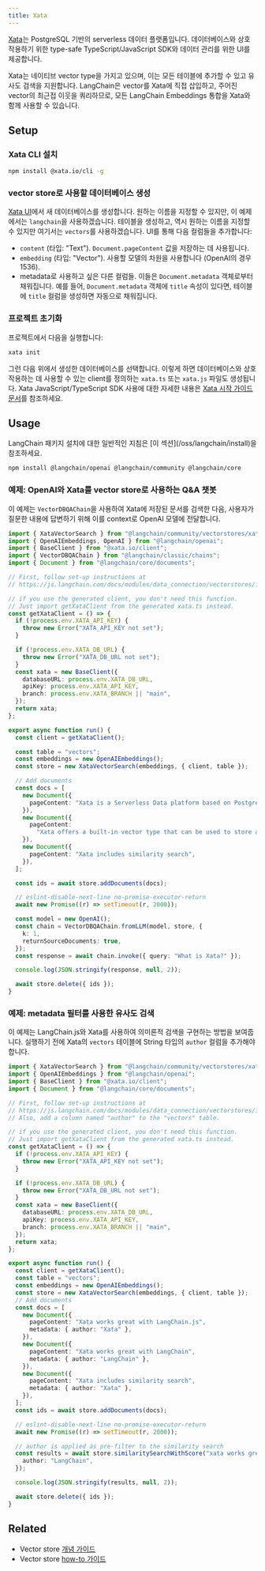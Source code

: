 ```yaml
---
title: Xata
---
```


[Xata](https://xata.io)는 PostgreSQL 기반의 serverless 데이터 플랫폼입니다. 데이터베이스와 상호작용하기 위한 type-safe TypeScript/JavaScript SDK와 데이터 관리를 위한 UI를 제공합니다.

Xata는 네이티브 vector type을 가지고 있으며, 이는 모든 테이블에 추가할 수 있고 유사도 검색을 지원합니다. LangChain은 vector를 Xata에 직접 삽입하고, 주어진 vector의 최근접 이웃을 쿼리하므로, 모든 LangChain Embeddings 통합을 Xata와 함께 사용할 수 있습니다.

## Setup

### Xata CLI 설치

```bash
npm install @xata.io/cli -g
```

### vector store로 사용할 데이터베이스 생성

[Xata UI](https://app.xata.io)에서 새 데이터베이스를 생성합니다. 원하는 이름을 지정할 수 있지만, 이 예제에서는 `langchain`을 사용하겠습니다.
테이블을 생성하고, 역시 원하는 이름을 지정할 수 있지만 여기서는 `vectors`를 사용하겠습니다. UI를 통해 다음 컬럼들을 추가합니다:

- `content` (타입: "Text"). `Document.pageContent` 값을 저장하는 데 사용됩니다.
- `embedding` (타입: "Vector"). 사용할 모델의 차원을 사용합니다 (OpenAI의 경우 1536).
- metadata로 사용하고 싶은 다른 컬럼들. 이들은 `Document.metadata` 객체로부터 채워집니다. 예를 들어, `Document.metadata` 객체에 `title` 속성이 있다면, 테이블에 `title` 컬럼을 생성하면 자동으로 채워집니다.

### 프로젝트 초기화

프로젝트에서 다음을 실행합니다:

```bash
xata init
```

그런 다음 위에서 생성한 데이터베이스를 선택합니다. 이렇게 하면 데이터베이스와 상호작용하는 데 사용할 수 있는 client를 정의하는 `xata.ts` 또는 `xata.js` 파일도 생성됩니다. Xata JavaScript/TypeScript SDK 사용에 대한 자세한 내용은 [Xata 시작 가이드 문서](https://xata.io/docs/getting-started/installation)를 참조하세요.

## Usage

<Tip>
LangChain 패키지 설치에 대한 일반적인 지침은 [이 섹션](/oss/langchain/install)을 참조하세요.
</Tip>

```bash npm
npm install @langchain/openai @langchain/community @langchain/core
```

### 예제: OpenAI와 Xata를 vector store로 사용하는 Q&A 챗봇

이 예제는 `VectorDBQAChain`을 사용하여 Xata에 저장된 문서를 검색한 다음, 사용자가 질문한 내용에 답변하기 위해 이를 context로 OpenAI 모델에 전달합니다.

```typescript
import { XataVectorSearch } from "@langchain/community/vectorstores/xata";
import { OpenAIEmbeddings, OpenAI } from "@langchain/openai";
import { BaseClient } from "@xata.io/client";
import { VectorDBQAChain } from "@langchain/classic/chains";
import { Document } from "@langchain/core/documents";

// First, follow set-up instructions at
// https://js.langchain.com/docs/modules/data_connection/vectorstores/integrations/xata

// if you use the generated client, you don't need this function.
// Just import getXataClient from the generated xata.ts instead.
const getXataClient = () => {
  if (!process.env.XATA_API_KEY) {
    throw new Error("XATA_API_KEY not set");
  }

  if (!process.env.XATA_DB_URL) {
    throw new Error("XATA_DB_URL not set");
  }
  const xata = new BaseClient({
    databaseURL: process.env.XATA_DB_URL,
    apiKey: process.env.XATA_API_KEY,
    branch: process.env.XATA_BRANCH || "main",
  });
  return xata;
};

export async function run() {
  const client = getXataClient();

  const table = "vectors";
  const embeddings = new OpenAIEmbeddings();
  const store = new XataVectorSearch(embeddings, { client, table });

  // Add documents
  const docs = [
    new Document({
      pageContent: "Xata is a Serverless Data platform based on PostgreSQL",
    }),
    new Document({
      pageContent:
        "Xata offers a built-in vector type that can be used to store and query vectors",
    }),
    new Document({
      pageContent: "Xata includes similarity search",
    }),
  ];

  const ids = await store.addDocuments(docs);

  // eslint-disable-next-line no-promise-executor-return
  await new Promise((r) => setTimeout(r, 2000));

  const model = new OpenAI();
  const chain = VectorDBQAChain.fromLLM(model, store, {
    k: 1,
    returnSourceDocuments: true,
  });
  const response = await chain.invoke({ query: "What is Xata?" });

  console.log(JSON.stringify(response, null, 2));

  await store.delete({ ids });
}
```

### 예제: metadata 필터를 사용한 유사도 검색

이 예제는 LangChain.js와 Xata를 사용하여 의미론적 검색을 구현하는 방법을 보여줍니다. 실행하기 전에 Xata의 `vectors` 테이블에 String 타입의 `author` 컬럼을 추가해야 합니다.

```typescript
import { XataVectorSearch } from "@langchain/community/vectorstores/xata";
import { OpenAIEmbeddings } from "@langchain/openai";
import { BaseClient } from "@xata.io/client";
import { Document } from "@langchain/core/documents";

// First, follow set-up instructions at
// https://js.langchain.com/docs/modules/data_connection/vectorstores/integrations/xata
// Also, add a column named "author" to the "vectors" table.

// if you use the generated client, you don't need this function.
// Just import getXataClient from the generated xata.ts instead.
const getXataClient = () => {
  if (!process.env.XATA_API_KEY) {
    throw new Error("XATA_API_KEY not set");
  }

  if (!process.env.XATA_DB_URL) {
    throw new Error("XATA_DB_URL not set");
  }
  const xata = new BaseClient({
    databaseURL: process.env.XATA_DB_URL,
    apiKey: process.env.XATA_API_KEY,
    branch: process.env.XATA_BRANCH || "main",
  });
  return xata;
};

export async function run() {
  const client = getXataClient();
  const table = "vectors";
  const embeddings = new OpenAIEmbeddings();
  const store = new XataVectorSearch(embeddings, { client, table });
  // Add documents
  const docs = [
    new Document({
      pageContent: "Xata works great with LangChain.js",
      metadata: { author: "Xata" },
    }),
    new Document({
      pageContent: "Xata works great with LangChain",
      metadata: { author: "LangChain" },
    }),
    new Document({
      pageContent: "Xata includes similarity search",
      metadata: { author: "Xata" },
    }),
  ];
  const ids = await store.addDocuments(docs);

  // eslint-disable-next-line no-promise-executor-return
  await new Promise((r) => setTimeout(r, 2000));

  // author is applied as pre-filter to the similarity search
  const results = await store.similaritySearchWithScore("xata works great", 6, {
    author: "LangChain",
  });

  console.log(JSON.stringify(results, null, 2));

  await store.delete({ ids });
}
```

## Related

- Vector store [개념 가이드](/oss/integrations/vectorstores)
- Vector store [how-to 가이드](/oss/integrations/vectorstores)